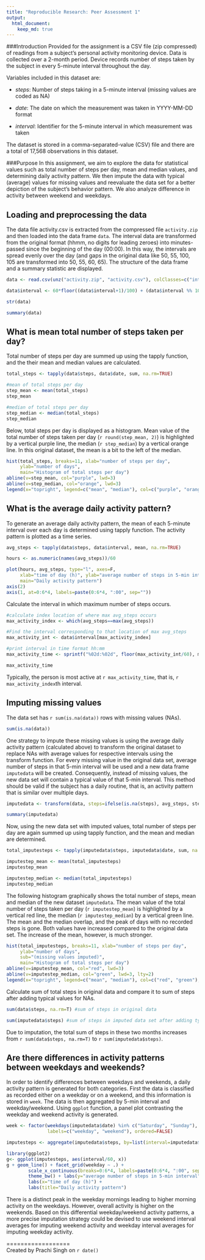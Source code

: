 ```yaml
---
title: "Reproducible Research: Peer Assessment 1"
output: 
  html_document:
    keep_md: true
---
```

###Introduction
Provided for the assignment is a CSV file (zip compressed) of readings from a subject's personal activity monitoring device. Data is collected over a 2-month period. Device records number of steps taken by the subject in every 5-minute interval throughout the day.

Variables included in this dataset are:

- *steps*: Number of steps taking in a 5-minute interval (missing values are coded as NA)

- *date*: The date on which the measurement was taken in YYYY-MM-DD format

- *interval*: Identifier for the 5-minute interval in which measurement was taken

The dataset is stored in a comma-separated-value (CSV) file and there are a total of 17,568 observations in this dataset.

###Purpose
In this assignment, we aim to explore the data for statistical values such as total number of steps per day, mean and median values, and determining daily activity pattern. We then impute the data with typical (average) values for missing values and reevaluate the data set for a better depiction of the subject's behavior pattern. We also analyze difference in activity between weekend and weekdays.

## Loading and preprocessing the data

The data file activity.csv is extracted from the compressed file `activity.zip` and then loaded into the data frame `data`. The interval data are transformed from the original format (hhmm, no digits for leading zeroes) into minutes-passed since the beginning of the day (00:00). In this way, the intervals are spread evenly over the day (and gaps in the original data like 50, 55, 100, 105 are transformed into 50, 55, 60, 65). The structure of the data frame and a summary statistic are displayed.


```r

data <- read.csv(unz("activity.zip", "activity.csv"), colClasses=c("integer", "Date", "integer"))

data$interval <- 60*floor((data$interval+1)/100) + (data$interval %% 100)

str(data)

summary(data)
```


## What is mean total number of steps taken per day?

Total number of steps per day are summed up using the tapply function, and the their mean and median values are calculated.
```r

total_steps <- tapply(data$steps, data$date, sum, na.rm=TRUE)

#mean of total steps per day
step_mean <- mean(total_steps)
step_mean

#median of total steps per day
step_median <- median(total_steps)
step_median

```

Below, total steps per day is displayed as a histogram. Mean value of the total number of steps taken per day (`r round(step_mean, 2)`) is highlighted by a vertical purple line, the median (`r step_median`) by a vertical orange line. In this original dataset, the mean is a bit to the left of the median.

```r

hist(total_steps, breaks=11, xlab="number of steps per day",
     ylab="number of days",
     main="Histogram of total steps per day")
abline(v=step_mean, col="purple", lwd=3)
abline(v=step_median, col="orange", lwd=3)
legend(x="topright", legend=c("mean", "median"), col=c("purple", "orange"), bty="n", lwd=3)

```


## What is the average daily activity pattern?

To generate an average daily activity pattern, the mean of each 5-minute interval over each day is determined using tapply function. The activity pattern is plotted as a time series.

```r
avg_steps <- tapply(data$steps, data$interval, mean, na.rm=TRUE)

hours <- as.numeric(names(avg_steps))/60

plot(hours, avg_steps, type="l", axes=F,
     xlab="time of day (h)", ylab="average number of steps in 5-min interval",
     main="Daily activity pattern")
axis(2)
axis(1, at=0:6*4, labels=paste(0:6*4, ":00", sep=""))

```

Calculate the interval in which maximum number of steps occurs.

```r
#calculate index location of where max avg_steps occurs
max_activity_index <- which(avg_steps==max(avg_steps))

#Find the interval corresponding to that location of max avg_steps
max_activity_int <- data$interval[max_activity_index]

#print interval in time format hh:mm
max_activity_time <- sprintf("%02d:%02d", floor(max_activity_int/60), max_activity_int %% 60)

max_activity_time
```

Typically, the person is most active at `r max_activity_time`, that is, `r max_activity_index`th interval.


## Imputing missing values

The data set has `r sum(is.na(data))` rows with missing values (NAs).

```r

sum(is.na(data))

```

One strategy to impute these missing values is using the average daily activity pattern (calculated above) to transform the original dataset to replace NAs with average values for respective intervals using the transform function. For every missing value in the original data set, average number of steps in that 5-min interval will be used and a new data frame `imputedata` will be created. Consequently, instead of missing values, the new data set will contain a typical value of that 5-min interval. This method should be valid if the subject has a daily routine, that is, an activity pattern that is similar over multiple days.

```r
imputedata <- transform(data, steps=ifelse(is.na(steps), avg_steps, steps))

summary(imputedata)

```

Now, using the new data set with imputed values, total number of steps per day are again summed up using tapply function, and the mean and median are determined.

```r
total_imputesteps <- tapply(imputedata$steps, imputedata$date, sum, na.rm=TRUE)

imputestep_mean <- mean(total_imputesteps)
imputestep_mean

imputestep_median <- median(total_imputesteps)
imputestep_median

```

The following histogram graphically shows the total number of steps, mean and median of the new dataset `imputedata`. The mean value of the total number of steps taken per day (`r imputestep_mean`) is highlighted by a vertical red line, the median (`r imputestep_median `) by a vertical green line. The mean and the median overlap, and the peak of days with no recorded steps is gone. Both values have increased compared to the original data set. The increase of the mean, however, is much stronger.

```r
hist(total_imputesteps, breaks=11, xlab="number of steps per day",
     ylab="number of days",
     sub="(missing values imputed)",
     main="Histogram of total steps per day")
abline(v=imputestep_mean, col="red", lwd=3)
abline(v=imputestep_median, col="green", lwd=3, lty=2)
legend(x="topright", legend=c("mean", "median"), col=c("red", "green"), bty="n", lwd=3)
```


Calculate sum of total steps in original data and compare it to sum of steps after adding typical values for NAs.

```r
sum(data$steps, na.rm=T) #sum of steps in original data

sum(imputedata$steps) #sum of steps in imputed data set after adding typical values for NAs
```

Due to imputation, the total sum of steps in these two months increases from `r sum(data$steps, na.rm=T)` to `r sum(imputedata$steps)`.


## Are there differences in activity patterns between weekdays and weekends?

In order to identify differences between weekdays and weekends, a daily activity pattern is generated for both categories. First the data is classified as recorded either on a weekday or on a weekend, and this information is stored in `week`. The data is then aggregated by 5-min interval and weekday/weekend. Using `ggplot` function, a panel plot contrasting the weekday and weekend activity is generated.

```r
week <- factor(weekdays(imputedata$date) %in% c("Saturday", "Sunday"), 
               labels=c("weekday", "weekend"), ordered=FALSE)

imputesteps <- aggregate(imputedata$steps, by=list(interval=imputedata$interval, weekday=week), mean)

library(ggplot2)
g<- ggplot(imputesteps, aes(interval/60, x))
g + geom_line() + facet_grid(weekday ~ .) + 
        scale_x_continuous(breaks=0:6*4, labels=paste(0:6*4, ":00", sep="")) +
        theme_bw() + labs(y="average number of steps in 5-min interval") +
        labs(x="time of day (h)") +
        labs(title="Daily activity pattern")
```

There is a distinct peak in the weekday mornings leading to higher morning activity on the weekdays. However, overall activity is higher on the weekends. Based on this differential weekday/weekend activity patterns, a more precise imputation strategy could be devised to use weekend interval averages for imputing weekend activity and weekday interval averages for imputing weekday activity. 

==================  
Created by Prachi Singh on `r date()`
